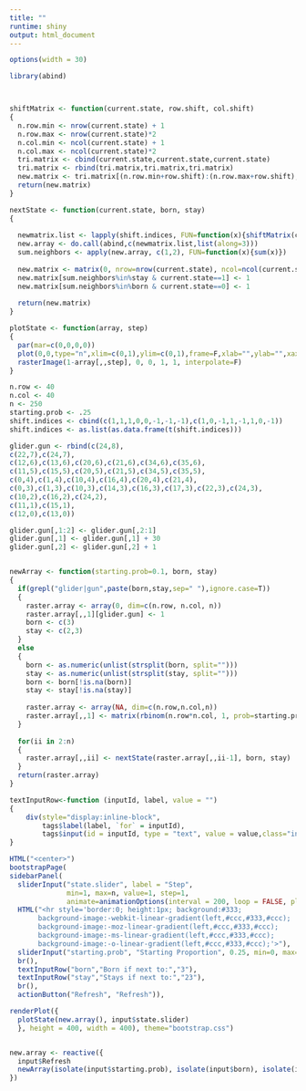 ```yaml
---
title: ""
runtime: shiny
output: html_document
---
```


```r
options(width = 30)
```

```r
library(abind)



shiftMatrix <- function(current.state, row.shift, col.shift)
{
  n.row.min <- nrow(current.state) + 1
  n.row.max <- nrow(current.state)*2
  n.col.min <- ncol(current.state) + 1
  n.col.max <- ncol(current.state)*2
  tri.matrix <- cbind(current.state,current.state,current.state)
  tri.matrix <- rbind(tri.matrix,tri.matrix,tri.matrix)
  new.matrix <- tri.matrix[(n.row.min+row.shift):(n.row.max+row.shift),(n.col.min+col.shift):(n.col.max+col.shift)]
  return(new.matrix)
}

nextState <- function(current.state, born, stay)
{
  
  newmatrix.list <- lapply(shift.indices, FUN=function(x){shiftMatrix(current.state, x[1], x[2])})
  new.array <- do.call(abind,c(newmatrix.list,list(along=3)))
  sum.neighbors <- apply(new.array, c(1,2), FUN=function(x){sum(x)})
  
  new.matrix <- matrix(0, nrow=nrow(current.state), ncol=ncol(current.state))
  new.matrix[sum.neighbors%in%stay & current.state==1] <- 1
  new.matrix[sum.neighbors%in%born & current.state==0] <- 1
  
  return(new.matrix)
}

plotState <- function(array, step)
{
  par(mar=c(0,0,0,0))
  plot(0,0,type="n",xlim=c(0,1),ylim=c(0,1),frame=F,xlab="",ylab="",xaxt="n",yaxt="n",xaxs="i",yaxs="i")
  rasterImage(1-array[,,step], 0, 0, 1, 1, interpolate=F)
}

n.row <- 40
n.col <- 40
n <- 250
starting.prob <- .25
shift.indices <- cbind(c(1,1,1,0,0,-1,-1,-1),c(1,0,-1,1,-1,1,0,-1))
shift.indices <- as.list(as.data.frame(t(shift.indices)))

glider.gun <- rbind(c(24,8),
c(22,7),c(24,7),
c(12,6),c(13,6),c(20,6),c(21,6),c(34,6),c(35,6),
c(11,5),c(15,5),c(20,5),c(21,5),c(34,5),c(35,5),
c(0,4),c(1,4),c(10,4),c(16,4),c(20,4),c(21,4),
c(0,3),c(1,3),c(10,3),c(14,3),c(16,3),c(17,3),c(22,3),c(24,3),
c(10,2),c(16,2),c(24,2),
c(11,1),c(15,1),
c(12,0),c(13,0))

glider.gun[,1:2] <- glider.gun[,2:1]
glider.gun[,1] <- glider.gun[,1] + 30
glider.gun[,2] <- glider.gun[,2] + 1


newArray <- function(starting.prob=0.1, born, stay)
{
  if(grepl("glider|gun",paste(born,stay,sep=" "),ignore.case=T))
  {
    raster.array <- array(0, dim=c(n.row, n.col, n))
    raster.array[,,1][glider.gun] <- 1
    born <- c(3)
    stay <- c(2,3)
  }
  else
  {
    born <- as.numeric(unlist(strsplit(born, split="")))
    stay <- as.numeric(unlist(strsplit(stay, split="")))
    born <- born[!is.na(born)]
    stay <- stay[!is.na(stay)]
    
    raster.array <- array(NA, dim=c(n.row,n.col,n))
    raster.array[,,1] <- matrix(rbinom(n.row*n.col, 1, prob=starting.prob), nrow=n.row, ncol=n.col)
  }
  
  for(ii in 2:n)
  {
    raster.array[,,ii] <- nextState(raster.array[,,ii-1], born, stay)
  }
  return(raster.array)
}
```


```r

textInputRow<-function (inputId, label, value = "") 
{
    div(style="display:inline-block",
        tags$label(label, `for` = inputId), 
        tags$input(id = inputId, type = "text", value = value,class="input-small"))
}

HTML("<center>")
bootstrapPage(
sidebarPanel(
  sliderInput("state.slider", label = "Step",
              min=1, max=n, value=1, step=1, 
              animate=animationOptions(interval = 200, loop = FALSE, playButton = NULL, pauseButton = NULL)),
  HTML("<hr style='border:0; height:1px; background:#333; 
       background-image:-webkit-linear-gradient(left,#ccc,#333,#ccc);
       background-image:-moz-linear-gradient(left,#ccc,#333,#ccc);
       background-image:-ms-linear-gradient(left,#ccc,#333,#ccc);
       background-image:-o-linear-gradient(left,#ccc,#333,#ccc);'>"),
  sliderInput("starting.prob", "Starting Proportion", 0.25, min=0, max=1, step=0.05),
  br(),
  textInputRow("born","Born if next to:","3"),
  textInputRow("stay","Stays if next to:","23"),
  br(),
  actionButton("Refresh", "Refresh")),

renderPlot({
  plotState(new.array(), input$state.slider)
  }, height = 400, width = 400), theme="bootstrap.css")             


new.array <- reactive({
  input$Refresh
  newArray(isolate(input$starting.prob), isolate(input$born), isolate(input$stay))
})

```




